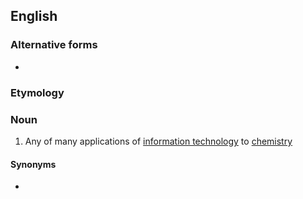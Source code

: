 ==English==
{{wikipedia}}

===Alternative forms===
* {{l|en|chemoinformatics}}

===Etymology===
{{prefix|chemo|alt1=chem-|informatics|lang=en}}

===Noun===
{{en-noun|-}}

# {{lb|en|chemistry|computing}} Any of many applications of [[information technology]] to [[chemistry]]

====Synonyms====
* {{l|en|chemical informatics}}